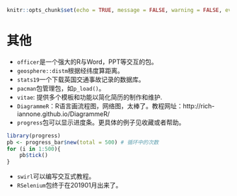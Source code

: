 ```r
knitr::opts_chunk$set(echo = TRUE, message = FALSE, warning = FALSE, eval = FALSE)
```
# 其他
- `officer`是一个强大的R与Word，PPT等交互的包。
- `geosphere::distm`根据经纬度算距离。
- `stats19`一个下载英国交通事故记录的数据库。
- `pacman`包管理包，如`p_load()`。
- `vitae`: 提供多个模板和功能以简化简历的制作和维护.
- `DiagrammeR`：R语言画流程图，网络图，太棒了。教程网址：http://rich-iannone.github.io/DiagrammeR/
- `progress`包可以显示进度条。更具体的例子见收藏或者帮助。
```r
library(progress)
pb <- progress_bar$new(total = 500) # 循环中的次数
for (i in 1:500){
    pb$tick()
}
```

- `swirl`可以编写交互式教程。
- `RSelenium`包终于在201901月出来了。